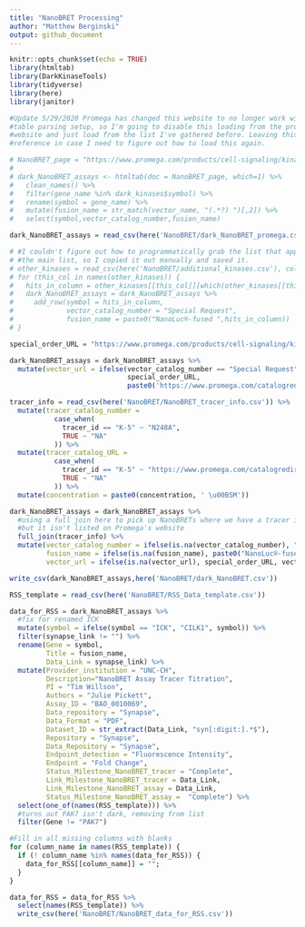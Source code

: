```yaml
---
title: "NanoBRET Processing"
author: "Matthew Berginski"
output: github_document
---
```


```r
knitr::opts_chunk$set(echo = TRUE)
library(htmltab)
library(DarkKinaseTools)
library(tidyverse)
library(here)
library(janitor)
```

```r
#Update 5/29/2020 Promega has changed this website to no longer work with the R
#table parsing setup, so I'm going to disable this loading from the promega
#website and just load from the list I've gathered before. Leaving this here for
#reference in case I need to figure out how to load this again.

# NanoBRET_page = "https://www.promega.com/products/cell-signaling/kinase-target-engagement/nanobret-te-intracellular-kinase-assay/?catNum=N2520&accordion0=0&accordion1=0"
# 
# dark_NanoBRET_assays <- htmltab(doc = NanoBRET_page, which=1) %>%
#   clean_names() %>%
#   filter(gene_name %in% dark_kinases$symbol) %>%
#   rename(symbol = gene_name) %>%
#   mutate(fusion_name = str_match(vector_name, "(.*?) ")[,2]) %>%
#   select(symbol,vector_catalog_number,fusion_name)

dark_NanoBRET_assays = read_csv(here('NanoBRET/dark_NanoBRET_promega.csv'))

# #I couldn't figure out how to programmatically grab the list that appears below
# #the main list, so I copied it out manually and saved it.
# other_kinases = read_csv(here('NanoBRET/additional_kinases.csv'), col_names = F)
# for (this_col in names(other_kinases)) {
#   hits_in_column = other_kinases[[this_col]][which(other_kinases[[this_col]] %in% dark_kinases$symbol)]
#   dark_NanoBRET_assays = dark_NanoBRET_assays %>%
#     add_row(symbol = hits_in_column,
#             vector_catalog_number = "Special Request",
#             fusion_name = paste0("NanoLuc®-fused ",hits_in_column))
# }

special_order_URL = "https://www.promega.com/products/cell-signaling/kinase-target-engagement/nanobret-te-intracellular-kinase-assay/?catNum=N2520&accordion1=0"

dark_NanoBRET_assays = dark_NanoBRET_assays %>%
  mutate(vector_url = ifelse(vector_catalog_number == "Special Request",
                             special_order_URL,
                             paste0('https://www.promega.com/catalogredirection.aspx?partno=',vector_catalog_number)))

tracer_info = read_csv(here('NanoBRET/NanoBRET_tracer_info.csv')) %>%
  mutate(tracer_catalog_number =
           case_when(
             tracer_id == "K-5" ~ "N248A",
             TRUE ~ "NA"
           )) %>%
  mutate(tracer_catalog_URL =
           case_when(
             tracer_id == "K-5" ~ "https://www.promega.com/catalogredirection.aspx?partno=N2500",
             TRUE ~ "NA"
           )) %>%
  mutate(concentration = paste0(concentration, ' \u00B5M'))

dark_NanoBRET_assays = dark_NanoBRET_assays %>%
  #using a full join here to pick up NanoBRETs where we have a tracer info file,
  #but it isn't listed on Promega's website
  full_join(tracer_info) %>%
  mutate(vector_catalog_number = ifelse(is.na(vector_catalog_number), "Special Request", vector_catalog_number),
         fusion_name = ifelse(is.na(fusion_name), paste0("NanoLuc®-fused ", symbol) , fusion_name),
         vector_url = ifelse(is.na(vector_url), special_order_URL, vector_url))

write_csv(dark_NanoBRET_assays,here('NanoBRET/dark_NanoBRET.csv'))
```


```r
RSS_template = read_csv(here('NanoBRET/RSS_Data_template.csv'))

data_for_RSS = dark_NanoBRET_assays %>% 
  #fix for renamed ICK
  mutate(symbol = ifelse(symbol == "ICK", "CILK1", symbol)) %>%
  filter(synapse_link != "") %>%
  rename(Gene = symbol,
         Title = fusion_name,
         Data_Link = synapse_link) %>%
  mutate(Provider_institution = "UNC-CH",
         Description="NanoBRET Assay Tracer Titration",
         PI = "Tim Willson",
         Authors = "Julie Pickett",
         Assay_ID = "BAO_0010069",
         Data_repository = "Synapse",
         Data_Format = "PDF",
         Dataset_ID = str_extract(Data_Link, "syn[:digit:].*$"),
         Repository = "Synapse",
         Data_Repository = "Synapse",
         Endpoint_detection = "Fluorescence Intensity",
         Endpoint = "Fold Change",
         Status_Milestone_NanoBRET_tracer = "Complete",
         Link_Milestone_NanoBRET_tracer = Data_Link,
         Link_Milestone_NanoBRET_assay = Data_Link,
         Status_Milestone_NanoBRET_assay =  "Complete") %>%
  select(one_of(names(RSS_template))) %>%
  #turns out PAK7 isn't dark, removing from list
  filter(Gene != "PAK7")

#Fill in all missing columns with blanks
for (column_name in names(RSS_template)) {
  if (! column_name %in% names(data_for_RSS)) {
    data_for_RSS[[column_name]] = "";
  }
}

data_for_RSS = data_for_RSS %>% 
  select(names(RSS_template)) %>%
  write_csv(here('NanoBRET/NanoBRET_data_for_RSS.csv'))
```
